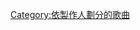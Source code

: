 {{Category explanation|'''{{le|史塔克·艾特肯·瓦特爾曼|Stock Aitken Waterman}}'''制作的歌曲}}

[[Category:依製作人劃分的歌曲|Category:依製作人劃分的歌曲]]